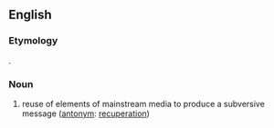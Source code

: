 {{also|détournement}}
==English==

===Etymology===
{{bor|en|fr|détournement}}.

===Noun===
{{wikipedia}}
{{en-noun}}

# {{lb|en|sociology}} reuse of elements of mainstream media to produce a subversive message ([[antonym]]: [[recuperation]])